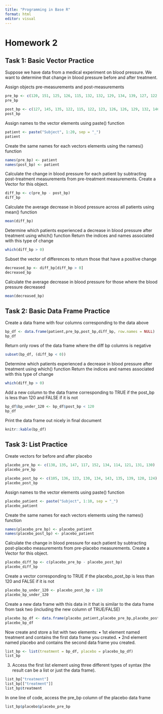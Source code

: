 ```yaml
---
title: "Programming in Base R"
format: html
editor: visual
---
```


# Homework 2

## Task 1: Basic Vector Practice 

Suppose we have data from a medical experiment on blood pressure. We want to determine that change in blood pressure before and after treatment. 

Assign objects pre-measurements and post-measurements 
```r
pre_bp <- c(120, 151, 125, 126, 115, 132, 132, 129, 134, 139, 127, 122, 127, 135, 133, 128, 147, 138, 140, 132)
pre_bp

post_bp <- c(127, 145, 135, 122, 115, 122, 123, 126, 126, 129, 132, 146, 120, 114, 121, 120, 128, 120, 133, 115)
post_bp
```

Assign names to the vector elements using paste() function
```r
patient <- paste("Subject", 1:20, sep = "_")
patient
```
Create the same names for each vectors elements using the names() function
```r
names(pre_bp) <- patient
names(post_bp) <- patient
```

Calculate the change in blood pressure for each patient by subtracting post-treatment measurements from pre-treatment measurements. Create a Vector for this object.
```r
diff_bp <- c(pre_bp - post_bp)
diff_bp
```

Calculate the average decrease in blood pressure across all patients using mean() function 
```r
mean(diff_bp)
```

Determine which patients experienced a decrease in blood pressure after treatment using which() function Return the indices and names associated with this type of change 
```r
which(diff_bp > 0)
```

Subset the vector of differences to return those that have a positive change 
```r
decreased_bp <- diff_bp[diff_bp > 0]
decreased_bp
```

Calculate the average decrease in blood pressure for those where the blood pressure decreased
```r
mean(decreased_bp)
```


## Task 2: Basic Data Frame Practice 

Create a data frame with four columns corresponding to the data above
```r
bp_df <- data.frame(patient,pre_bp,post_bp,diff_bp, row.names = NULL)
bp_df
```

Return only rows of the data frame where the diff bp columns is negative
```r
subset(bp_df, (diff_bp < 0))
```
Determine which patients experienced a decrease in blood pressure after treatment using which() function Return the indices and names associated with this type of change 
```r
which(diff_bp > 0)
```

Add a new column to the data frame corresponding to TRUE if the post_bp is less than 120 and FALSE if it is not
```r
bp_df$bp_under_120 <- bp_df$post_bp < 120
bp_df
```

Print the data frame out nicely in final document 
```r
knitr::kable(bp_df)
```

## Task 3: List Practice 

Create vectors for before and after placebo
```r
placebo_pre_bp <- c(138, 135, 147, 117, 152, 134, 114, 121, 131, 130)
placebo_pre_bp

placebo_post_bp <- c(105, 136, 123, 130, 134, 143, 135, 139, 120, 124)
placebo_post_bp
```
Assign names to the vector elements using paste() function
```r
placebo_patient <- paste("Subject", 1:10, sep = "_")
placebo_patient
```

Create the same names for each vectors elements using the names() function
```r
names(placebo_pre_bp) <- placebo_patient
names(placebo_post_bp) <- placebo_patient
```

Calculate the change in blood pressure for each patient by subtracting post-placebo measurements from pre-placebo measurements. Create a Vector for this object.
```r
placebo_diff_bp <- c(placebo_pre_bp - placebo_post_bp)
placebo_diff_bp
```
Create a vector corresponding to TRUE if the placebo_post_bp is less than 120 and FALSE if it is not
```r
placebo_bp_under_120 <- placebo_post_bp < 120
placebo_bp_under_120
```

Create a new data frame with this data in it that is similar to the data frame from task two (including the new column of TRUE/FALSE)
```r
placebo_bp_df <- data.frame(placebo_patient,placebo_pre_bp,placebo_post_bp,placebo_diff_bp,placebo_bp_under_120, row.names = NULL)
placebo_bp_df
```

 Now create and store a list with two elements:
 • 1st element named treatment and contains the first data frame you created.
 • 2nd element named placebo and contains the second data frame you created.
```r
list_bp <- list(treatment = bp_df, placebo = placebo_bp_df)
list_bp
```
 
 
 3. Access the first list element using three different types of syntax (the result can be a list or just the
 data frame).
```r
list_bp["treatment"]
list_bp[["treatment"]]
list_bp$treatment
```

In one line of code, access the pre_bp column of the placebo data frame
```r
list_bp$placebo$placebo_pre_bp
```
 
 